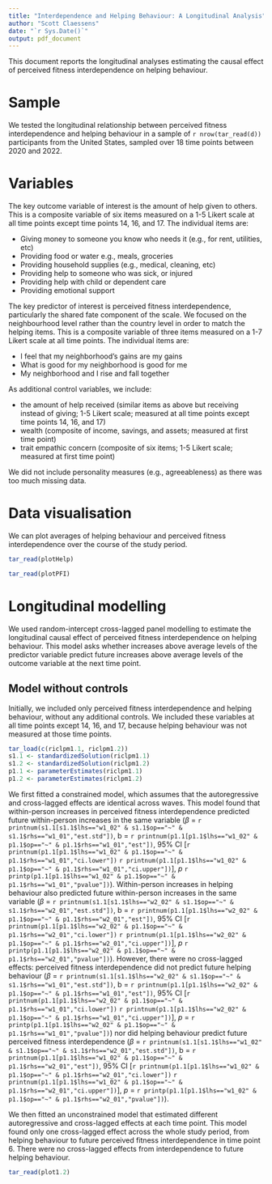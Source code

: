 ```yaml
---
title: "Interdependence and Helping Behaviour: A Longitudinal Analysis"
author: "Scott Claessens"
date: "`r Sys.Date()`"
output: pdf_document
---
```


This document reports the longitudinal analyses estimating the causal effect of
perceived fitness interdependence on helping behaviour.

# Sample

We tested the longitudinal relationship between perceived fitness interdependence
and helping behaviour in a sample of `r nrow(tar_read(d))` participants from the
United States, sampled over 18 time points between 2020 and 2022.

# Variables

The key outcome variable of interest is the amount of help given to others. This
is a composite variable of six items measured on a 1-5 Likert scale at all time 
points except time points 14, 16, and 17. The individual items are:

- Giving money to someone you know who needs it (e.g., for rent, utilities, etc)
- Providing food or water e.g., meals, groceries
- Providing household supplies (e.g., medical, cleaning, etc)
- Providing help to someone who was sick, or injured
- Providing help with child or dependent care
- Providing emotional support

The key predictor of interest is perceived fitness interdependence, particularly
the shared fate component of the scale. We focused on the neighbourhood level
rather than the country level in order to match the helping items. This is a 
composite variable of three items measured on a 1-7 Likert scale at all time 
points. The individual items are:

- I feel that my neighborhood's gains are my gains
- What is good for my neighborhood is good for me
- My neighborhood and I rise and fall together

As additional control variables, we include:

- the amount of help received (similar items as above but receiving instead of 
  giving; 1-5 Likert scale; measured at all time points except time points 14, 
  16, and 17)
- wealth (composite of income, savings, and assets; measured at first time point)
- trait empathic concern (composite of six items; 1-5 Likert scale; measured at 
  first time point)

We did not include personality measures (e.g., agreeableness) as there was too
much missing data.
  
# Data visualisation

We can plot averages of helping behaviour and perceived fitness interdependence
over the course of the study period.

```r
tar_read(plotHelp)
```

```r
tar_read(plotPFI)
```

# Longitudinal modelling

We used random-intercept cross-lagged panel modelling to estimate the longitudinal
causal effect of perceived fitness interdependence on helping behaviour. This 
model asks whether increases above average levels of the predictor variable
predict future increases above average levels of the outcome variable at the next
time point.

## Model without controls

Initially, we included only perceived fitness interdependence and helping behaviour,
without any additional controls. We included these variables at all time points
except 14, 16, and 17, because helping behaviour was not measured at those time 
points.

```r
tar_load(c(riclpm1.1, riclpm1.2))
s1.1 <- standardizedSolution(riclpm1.1)
s1.2 <- standardizedSolution(riclpm1.2)
p1.1 <- parameterEstimates(riclpm1.1)
p1.2 <- parameterEstimates(riclpm1.2)
```

We first fitted a constrained model, which assumes that the autoregressive and
cross-lagged effects are identical across waves. This model found that
within-person increases in perceived fitness interdependence predicted future
within-person increases in the same variable
($\beta$ = `r printnum(s1.1[s1.1$lhs=="w1_02" & s1.1$op=="~" & s1.1$rhs=="w1_01","est.std"])`,
b = `r printnum(p1.1[p1.1$lhs=="w1_02" & p1.1$op=="~" & p1.1$rhs=="w1_01","est"])`,
95% CI [`r printnum(p1.1[p1.1$lhs=="w1_02" & p1.1$op=="~" & p1.1$rhs=="w1_01","ci.lower"])`
 `r printnum(p1.1[p1.1$lhs=="w1_02" & p1.1$op=="~" & p1.1$rhs=="w1_01","ci.upper"])`],
_p_ `r printp(p1.1[p1.1$lhs=="w1_02" & p1.1$op=="~" & p1.1$rhs=="w1_01","pvalue"])`).
Within-person increases in helping behaviour also predicted future within-person 
increases in the same variable 
($\beta$ = `r printnum(s1.1[s1.1$lhs=="w2_02" & s1.1$op=="~" & s1.1$rhs=="w2_01","est.std"])`,
b = `r printnum(p1.1[p1.1$lhs=="w2_02" & p1.1$op=="~" & p1.1$rhs=="w2_01","est"])`,
95% CI [`r printnum(p1.1[p1.1$lhs=="w2_02" & p1.1$op=="~" & p1.1$rhs=="w2_01","ci.lower"])`
 `r printnum(p1.1[p1.1$lhs=="w2_02" & p1.1$op=="~" & p1.1$rhs=="w2_01","ci.upper"])`],
_p_ `r printp(p1.1[p1.1$lhs=="w2_02" & p1.1$op=="~" & p1.1$rhs=="w2_01","pvalue"])`).
However, there were no cross-lagged effects: perceived fitness interdependence 
did not predict future helping behaviour
($\beta$ = `r printnum(s1.1[s1.1$lhs=="w2_02" & s1.1$op=="~" & s1.1$rhs=="w1_01","est.std"])`,
b = `r printnum(p1.1[p1.1$lhs=="w2_02" & p1.1$op=="~" & p1.1$rhs=="w1_01","est"])`,
95% CI [`r printnum(p1.1[p1.1$lhs=="w2_02" & p1.1$op=="~" & p1.1$rhs=="w1_01","ci.lower"])`
 `r printnum(p1.1[p1.1$lhs=="w2_02" & p1.1$op=="~" & p1.1$rhs=="w1_01","ci.upper"])`],
_p_ = `r printp(p1.1[p1.1$lhs=="w2_02" & p1.1$op=="~" & p1.1$rhs=="w1_01","pvalue"])`)
nor did helping behaviour predict future perceived fitness interdependence
($\beta$ = `r printnum(s1.1[s1.1$lhs=="w1_02" & s1.1$op=="~" & s1.1$rhs=="w2_01","est.std"])`,
b = `r printnum(p1.1[p1.1$lhs=="w1_02" & p1.1$op=="~" & p1.1$rhs=="w2_01","est"])`,
95% CI [`r printnum(p1.1[p1.1$lhs=="w1_02" & p1.1$op=="~" & p1.1$rhs=="w2_01","ci.lower"])`
 `r printnum(p1.1[p1.1$lhs=="w1_02" & p1.1$op=="~" & p1.1$rhs=="w2_01","ci.upper"])`],
_p_ = `r printp(p1.1[p1.1$lhs=="w1_02" & p1.1$op=="~" & p1.1$rhs=="w2_01","pvalue"])`).

We then fitted an unconstrained model that estimated different autoregressive
and cross-lagged effects at each time point. This model found only one cross-lagged
effect across the whole study period, from helping behaviour to future
perceived fitness interdependence in time point 6. There were no cross-lagged
effects from interdependence to future helping behaviour.

```r
tar_read(plot1.2)
```
